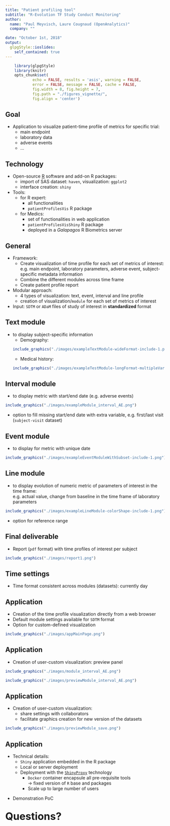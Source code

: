 ```yaml
---
title: "Patient profiling tool"
subtitle: "R-Evolution TF Study Conduct Monitoring"
author: 
  name: "Paul Meyvisch, Laure Cougnaud (OpenAnalytics)"
  company: ""

date: "October 1st, 2018"
output:
  glpgStyle::ioslides:
    self_contained: true
---
```


```r

	library(glpgStyle)
	library(knitr)
	opts_chunk$set(
			echo = FALSE, results = 'asis', warning = FALSE, 
			error = FALSE, message = FALSE, cache = FALSE,
			fig.width = 8, fig.height = 7,
			fig.path = "./figures_vignette/",
			fig.align = 'center')

```

## Goal

* Application to visualize patient-time profile of metrics for specific trial:
    + main endpoint
    + laboratory data
    + adverse events
    + ...

## Technology

* Open-source [R](https://www.r-project.org/) software and add-on R packages: 
     + import of SAS dataset: `haven`, visualization: `ggplot2`
     + interface creation: `shiny`
* Tools:
    + for R expert: 
        + all functionalities
        + `patientProfilesVis` R package
    + for Medics: 
        + set of functionalities in web application
        + `patientProfilesVisShiny` R package
        + deployed in a _Galapagos_ R Biometrics server
      
## General

* Framework:
    + Create visualization of time profile for each set of metrics of
      interest:  
    e.g. main
        endpoint, laboratory parameters, adverse event, subject-specific
        metadata information
    + Combine the different modules across time frame
    + Create patient profile report
* Modular approach: 
    + 4 types of visualization: text, event, interval and line profile
    + creation of visualization/`module` for each set of metrics of interest
* Input: `SDTM` or `ADaM` files of study of interest in **standardized** format

## Text module

* to display subject-specific information
    + Demography:  
```r
include_graphics("./images/exampleTextModule-wideFormat-include-1.png")
```
    + Medical history:  
```r
include_graphics("./images/exampleTestModule-longFormat-multipleVariables-include-1.png")
```

## Interval module

* to display metric with start/end date (e.g. adverse
      events)

```r
include_graphics("./images/exampleModule_interval_AE.png")
```

* option to fill missing start/end date with extra variable, e.g. first/last visit (`subject-visit` dataset)


## Event module

* to display for metric with unique date

```r
include_graphics("./images/exampleEventModuleWithSubset-include-1.png")
```

## Line module

* to display evolution of numeric metric of parameters of interest in the
  time frame:  
e.g. actual value, change from baseline  in the time
  frame of laboratory parameters

```r
include_graphics("./images/exampleLineModule-colorShape-include-1.png")
```
* option for reference range


## Final deliverable

* Report (`pdf` format) with time profiles of interest per subject

```r
include_graphics("./images/report1.png")
```

## Time settings

* Time format consistent across modules (datasets): currently day

## Application

* Creation of the time profile visualization directly from a web browser
* Default module settings available for `SDTM` format
* Option for custom-defined visualization

```r
include_graphics("./images/appMainPage.png")
```

## Application

* Creation of user-custom visualization: preview panel

<div class="columns-2">
```r
include_graphics("./images/module_interval_AE.png")
```


```r
include_graphics("./images/previewModule_interval_AE.png")
```
</div>

## Application

* Creation of user-custom visualization:
    + share settings with collaborators
    + facilitate graphics creation for new version of the datasets
    
```r
include_graphics("./images/previewModule_save.png")
```


## Application

* Technical details:
    + `Shiny` application embedded in the R package
    + Local or server deployment
    + Deployment with the [`ShinyProxy`](https://www.shinyproxy.io/) technology
         + `Docker` container encapsule all pre-requisite tools  
         $\rightarrow$ fixed version of `R` base and packages 
         + Scale up to large number of users 

<!-- TODO: add screenshots of the application -->

* Demonstration PoC

## {.centered}


<div id='sample'>
<span class='vertical'><font size="6">**Questions?**</font> </span>
</div>




